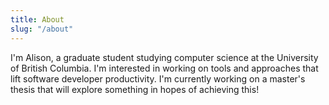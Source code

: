 ```yaml
---
title: About
slug: "/about"
---
```


I'm Alison, a graduate student studying computer science at the University of British Columbia.
I'm interested in working on tools and approaches that lift software developer productivity.
I'm currently working on a master's thesis that will explore something in hopes of achieving this!